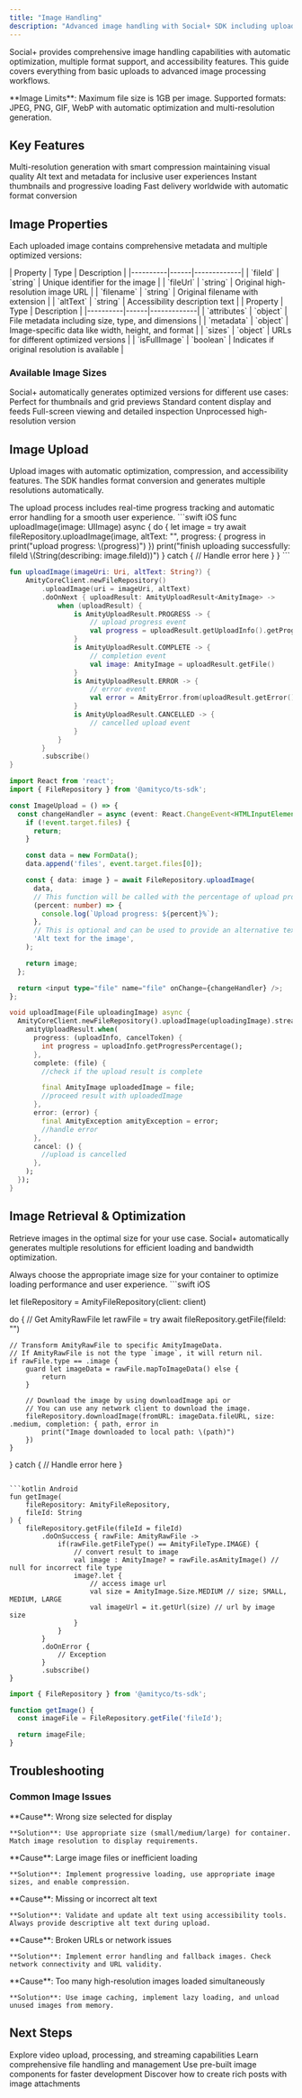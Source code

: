 ```yaml
---
title: "Image Handling"
description: "Advanced image handling with Social+ SDK including upload, processing, optimization, and accessibility features"
---
```


Social+ provides comprehensive image handling capabilities with automatic optimization, multiple format support, and accessibility features. This guide covers everything from basic uploads to advanced image processing workflows.

<Note>
**Image Limits**: Maximum file size is 1GB per image. Supported formats: JPEG, PNG, GIF, WebP with automatic optimization and multi-resolution generation.
</Note>

## Key Features

<CardGroup cols={2}>
  <Card title="Automatic Optimization" icon="wand-magic-sparkles">
    Multi-resolution generation with smart compression maintaining visual quality
  </Card>
  <Card title="Accessibility Support" icon="universal-access">
    Alt text and metadata for inclusive user experiences
  </Card>
  <Card title="Real-time Processing" icon="bolt">
    Instant thumbnails and progressive loading
  </Card>
  <Card title="Global CDN Delivery" icon="globe">
    Fast delivery worldwide with automatic format conversion
  </Card>
</CardGroup>

## Image Properties

Each uploaded image contains comprehensive metadata and multiple optimized versions:

<AccordionGroup>
  <Accordion title="Core Properties" icon="file-image">
    | Property | Type | Description |
    |----------|------|-------------|
    | `fileId` | `string` | Unique identifier for the image |
    | `fileUrl` | `string` | Original high-resolution image URL |
    | `filename` | `string` | Original filename with extension |
    | `altText` | `string` | Accessibility description text |
  </Accordion>
  
  <Accordion title="Metadata & Attributes" icon="tags">
    | Property | Type | Description |
    |----------|------|-------------|
    | `attributes` | `object` | File metadata including size, type, and dimensions |
    | `metadata` | `object` | Image-specific data like width, height, and format |
    | `sizes` | `object` | URLs for different optimized versions |
    | `isFullImage` | `boolean` | Indicates if original resolution is available |
  </Accordion>
</AccordionGroup>

### Available Image Sizes

<Info>
Social+ automatically generates optimized versions for different use cases:
</Info>

<CardGroup cols={2}>
  <Card title="Small (160px)" icon="image">
    Perfect for thumbnails and grid previews
  </Card>
  <Card title="Medium (600px)" icon="images">
    Standard content display and feeds
  </Card>
  <Card title="Large (1500px)" icon="expand">
    Full-screen viewing and detailed inspection
  </Card>
  <Card title="Original" icon="file-image">
    Unprocessed high-resolution version
  </Card>
</CardGroup>

## Image Upload

Upload images with automatic optimization, compression, and accessibility features. The SDK handles format conversion and generates multiple resolutions automatically.

<Tip>
The upload process includes real-time progress tracking and automatic error handling for a smooth user experience.
</Tip>

<CodeGroup>
```swift iOS
func uploadImage(image: UIImage) async {
    do {
        let image = try await fileRepository.uploadImage(image, altText: "<optional-alt-text>", progress: { progress in
            print("upload progress: \(progress)")
        })
        print("finish uploading successfully: fileId \(String(describing: image.fileId))")
    } catch {
        // Handle error here
    }
}
```

```kotlin Android
fun uploadImage(imageUri: Uri, altText: String?) {
    AmityCoreClient.newFileRepository()
        .uploadImage(uri = imageUri, altText)
        .doOnNext { uploadResult: AmityUploadResult<AmityImage> ->
            when (uploadResult) {
                is AmityUploadResult.PROGRESS -> {
                    // upload progress event
                    val progress = uploadResult.getUploadInfo().getProgressPercentage()
                }
                is AmityUploadResult.COMPLETE -> {
                    // completion event
                    val image: AmityImage = uploadResult.getFile()
                }
                is AmityUploadResult.ERROR -> {
                    // error event
                    val error = AmityError.from(uploadResult.getError())
                }
                is AmityUploadResult.CANCELLED -> {
                    // cancelled upload event
                }
            }
        }
        .subscribe()
}
```

```typescript TypeScript
import React from 'react';
import { FileRepository } from '@amityco/ts-sdk';

const ImageUpload = () => {
  const changeHandler = async (event: React.ChangeEvent<HTMLInputElement>) => {
    if (!event.target.files) {
      return;
    }

    const data = new FormData();
    data.append('files', event.target.files[0]);

    const { data: image } = await FileRepository.uploadImage(
      data,
      // This function will be called with the percentage of upload progress
      (percent: number) => {
        console.log(`Upload progress: ${percent}%`);
      },
      // This is optional and can be used to provide an alternative text for the image
      'Alt text for the image',
    );

    return image;
  };

  return <input type="file" name="file" onChange={changeHandler} />;
};
```

```dart Flutter
void uploadImage(File uploadingImage) async {
  AmityCoreClient.newFileRepository().uploadImage(uploadingImage).stream.listen((amityUploadResult) {
    amityUploadResult.when(
      progress: (uploadInfo, cancelToken) {
        int progress = uploadInfo.getProgressPercentage();
      },
      complete: (file) {
        //check if the upload result is complete

        final AmityImage uploadedImage = file;
        //proceed result with uploadedImage
      },
      error: (error) {
        final AmityException amityException = error;
        //handle error
      },
      cancel: () {
        //upload is cancelled
      },
    );
  });
}
```
</CodeGroup>

## Image Retrieval & Optimization

Retrieve images in the optimal size for your use case. Social+ automatically generates multiple resolutions for efficient loading and bandwidth optimization.

<Warning>
Always choose the appropriate image size for your container to optimize loading performance and user experience.
</Warning>

<CodeGroup>
```swift iOS

let fileRepository = AmityFileRepository(client: client)

do {
    // Get AmityRawFile
    let rawFile = try await fileRepository.getFile(fileId: "<image-file-id>")
    
    // Transform AmityRawFile to specific AmityImageData.
    // If AmityRawFile is not the type `image`, it will return nil.
    if rawFile.type == .image {
        guard let imageData = rawFile.mapToImageData() else {
            return
        }
        
        // Download the image by using downloadImage api or
        // You can use any network client to download the image.
        fileRepository.downloadImage(fromURL: imageData.fileURL, size: .medium, completion: { path, error in
            print("Image downloaded to local path: \(path)")
        })
    }
} catch {
    // Handle error here
}
```

```kotlin Android
fun getImage(
    fileRepository: AmityFileRepository,
    fileId: String
) {
    fileRepository.getFile(fileId = fileId)
        .doOnSuccess { rawFile: AmityRawFile ->
            if(rawFile.getFileType() == AmityFileType.IMAGE) {
                // convert result to image
                val image : AmityImage? = rawFile.asAmityImage() // null for incorrect file type
                image?.let {
                    // access image url
                    val size = AmityImage.Size.MEDIUM // size; SMALL, MEDIUM, LARGE
                    val imageUrl = it.getUrl(size) // url by image size
                }
            }
        }
        .doOnError {
            // Exception
        }
        .subscribe()
}
```

```typescript TypeScript
import { FileRepository } from '@amityco/ts-sdk';

function getImage() {
  const imageFile = FileRepository.getFile('fileId');

  return imageFile;
}
```

</CodeGroup>

## Troubleshooting

### Common Image Issues

<AccordionGroup>
  <Accordion title="Images appear pixelated" icon="magnifying-glass">
    **Cause**: Wrong size selected for display
    
    **Solution**: Use appropriate size (small/medium/large) for container. Match image resolution to display requirements.
  </Accordion>

  <Accordion title="Slow loading times" icon="clock">
    **Cause**: Large image files or inefficient loading
    
    **Solution**: Implement progressive loading, use appropriate image sizes, and enable compression.
  </Accordion>

  <Accordion title="Alt text not working" icon="universal-access">
    **Cause**: Missing or incorrect alt text
    
    **Solution**: Validate and update alt text using accessibility tools. Always provide descriptive alt text during upload.
  </Accordion>

  <Accordion title="Images not displaying" icon="triangle-exclamation">
    **Cause**: Broken URLs or network issues
    
    **Solution**: Implement error handling and fallback images. Check network connectivity and URL validity.
  </Accordion>

  <Accordion title="Memory issues" icon="memory">
    **Cause**: Too many high-resolution images loaded simultaneously
    
    **Solution**: Use image caching, implement lazy loading, and unload unused images from memory.
  </Accordion>
</AccordionGroup>

## Next Steps

<CardGroup cols={2}>
  <Card title="Video Handling" icon="video" href="./video-handling">
    Explore video upload, processing, and streaming capabilities
  </Card>
  <Card title="File Management" icon="folder" href="./file">
    Learn comprehensive file handling and management
  </Card>
  <Card title="UI Kit Images" icon="palette" href="../../uikit">
    Use pre-built image components for faster development
  </Card>
  <Card title="Posts with Images" icon="pen-to-square" href="../social/posts">
    Discover how to create rich posts with image attachments
  </Card>
</CardGroup>